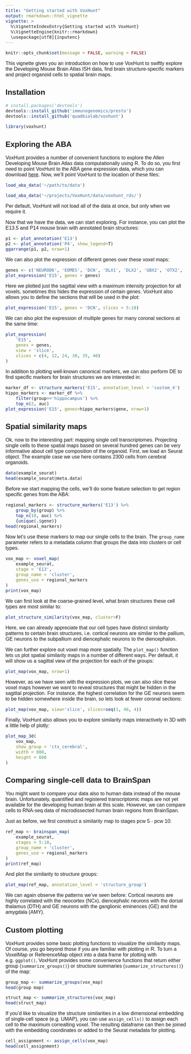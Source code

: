 ```yaml
---
title: "Getting started with VoxHunt"
output: rmarkdown::html_vignette
vignette: >
  %\VignetteIndexEntry{Getting started with VoxHunt}
  %\VignetteEngine{knitr::rmarkdown}
  \usepackage[utf8]{inputenc}
---
```


<style type="text/css">
body{
  font-family: Helvetica;
  font-size: 12pt;
}
</style>

```r
knitr::opts_chunk$set(message = FALSE, warning = FALSE)
```

This vignette gives you an introduction on how to use VoxHunt to swiftly explore the Developing Mouse Brain Atlas ISH data, find brain structure-specific markers and project organoid cells to spatial brain maps.

## Installation

```r
# install.packages('devtools')
devtools::install_github('immunogenomics/presto')
devtools::install_github('quadbiolab/voxhunt')
```
```r
library(voxhunt)
```


## Exploring the ABA

VoxHunt provides a number of convenient functions to explore the Allen Developing Mouse Brain Atlas data computationally using R. To do so, you first need to point VoxHunt to the ABA gene expression data, which you can download [here](https://data.mendeley.com/datasets/n6488nxzbh/1). Now, we'll point VoxHunt to the location of these files:  
```r
load_aba_data('~/path/to/data')
```
```r
load_aba_data('~/projects/VoxHunt/data/voxhunt_rds/')
```
Per default, VoxHunt will not load all of the data at once, but only when we require it. 

Now that we have the data, we can start exploring. For instance, you can plot the E13.5 and P14 mouse brain with annotated brain structures:
```r
p1 <- plot_annotation('E13')
p2 <- plot_annotation('P4', show_legend=T)
ggarrange(p1, p2, nrow=1)
```

We can also plot the expression of different genes over these voxel maps:

```r
genes <- c('NEUROD6', 'EOMES', 'DCN', 'DLX1', 'DLX2', 'GBX2', 'OTX2', 'GATA3', 'PAX8')
plot_expression('E15', genes = genes)
```

Here we plotted just the sagittal view with a maximum intensity projection for all voxels, sometimes this hides the expression of certain genes. VoxHunt also allows you to define the sections that will be used in the plot:

```r
plot_expression('E15', genes = 'DCN', slices = 5:10)
```

We can also plot the expression of multiple genes for many coronal sections at the same time:

```r
plot_expression(
    'E15', 
    genes = genes, 
    view = 'slice', 
    slices = c(4, 12, 24, 30, 35, 40)
)
```



In addition to plotting well-known canonical markers, we can also perform DE to find specific markers for brain structures we are interested in:

```r
marker_df <- structure_markers('E15', annotation_level = 'custom_4')
hippo_markers <- marker_df %>% 
    filter(group=='hippocampus') %>% 
    top_n(2, auc)
plot_expression('E15', genes=hippo_markers$gene, nrow=1)
```


## Spatial similarity maps

Ok, now to the interesting part: mapping single cell transcriptomes. Projecting single cells to these spatial maps based on several hundred genes can be very informative about cell type composition of the organoid. First, we load an Seurat object. The example case we use here contains 2300 cells from cerebral organoids.

```r
data(example_seurat)
head(example_seurat@meta.data)
```

Before we start mapping the cells, we'll do some feature selection to get region specific genes from the ABA:

```r
regional_markers <- structure_markers('E13') %>%
    group_by(group) %>%
    top_n(10, auc) %>% 
    {unique(.$gene)}
head(regional_markers)
```

Now let's use these markers to map our single cells to the brain. The `group_name` parameter refers to a metadata column that groups the data into clusters or cell types.

```r
vox_map <- voxel_map(
    example_seurat, 
    stage = 'E13', 
    group_name = 'cluster', 
    genes_use = regional_markers
)
print(vox_map)
```

We can first look at the coarse-grained level, what brain structures these cell types are most similar to:

```r
plot_structure_similarity(vox_map, cluster=F)
```

Here, we can already appreciate that our cell types have distinct similarity patterns to certain brain structures, i.e. cortical neurons are similar to the pallium, GE neurons to the subpallium and diencephalic neurons to the diencephalon. 

We can further explore out voxel map more spatially. The `plot_map()` function lets us plot spatial similarity maps in a number of different ways. Per default, it will show us a sagittal view of the projection for each of the groups:

```r
plot_map(vox_map, nrow=1)
```


However, as we have seen with the expression plots, we can also slice these voxel maps however we want to reveal structures that might be hidden in the sagittal projection. For instance, the highest correlation for the GE neurons seem to be hidden somewhere inside the brain, so lets look at fewer coronal sections: 


```r
plot_map(vox_map, view='slice', slices=seq(1, 40, 4))
```

Finally, VoxHunt also allows you to explore similarity maps interactively in 3D with a little help of plotly:

```r
plot_map_3d(
    vox_map, 
    show_group = 'ctx_cerebral', 
    width = 800, 
    height = 600
)
```


## Comparing single-cell data to BrainSpan

You might want to compare your data also to human data instead of the mouse brain. Unfortunately, quantified and registered transcriptomic maps are not yet available for the developing human brain at this scale. However, we can compare cells to RNA-seq data of microdissected human brain regions from BrainSpan. 

Just as before, we first construct a similarity map to stages pcw 5 - pcw 10:


```r
ref_map <- brainspan_map(
    example_seurat, 
    stages = 5:10, 
    group_name = 'cluster', 
    genes_use = regional_markers
)
print(ref_map)
```

And plot the similarity to structure groups:

```r
plot_map(ref_map, annotation_level = 'structure_group')
```

We can again observe the patterns we've seen before: Cortical neurons are highly correlated with the neocortex (NCx), diencephalic neurons with the dorsal thalamus (DTH) and GE neurons with the ganglionic eminences (GE) and the amygdala (AMY).


## Custom plotting

VoxHunt provides some basic plotting functions to visualize the similarity maps. Of course, you go beyond those if you are familiar with plotting in R. To turn a VoxelMap or ReferenceMap object into a data frame for plotting with e.g. `ggplot()`, VoxHunt provides some convenience functions that return either group (`summarize_groups()`) or structure summaries (`summarize_structures()`)  of the map:

```r
group_map <- summarize_groups(vox_map)
head(group_map)
```

```r
struct_map <- summarize_structures(vox_map)
head(struct_map)
```

If you'd like to visualize the structure similarities in a low dimensional embedding of single-cell space (e.g. UMAP), you can use `assign_cells()` to assign each cell to the maximum correalting voxel. The resulting dataframe can then be joined with the embedding coordinates or added to the Seurat metadata for plotting. 

```r
cell_assignment <- assign_cells(vox_map)
head(cell_assignment)
```


